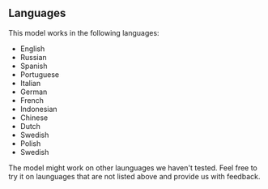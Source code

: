 ## Languages

This model works in the following languages:

- English
- Russian
- Spanish
- Portuguese
- Italian
- German
- French
- Indonesian
- Chinese
- Dutch
- Swedish
- Polish
- Swedish

<Note>
  The model might work on other launguages we haven't tested. Feel free to try
  it on launguages that are not listed above and provide us with feedback.
</Note>
